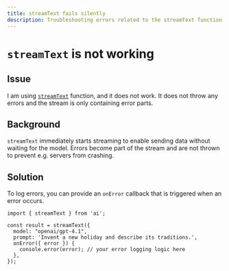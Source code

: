 ```yaml
---
title: streamText fails silently
description: Troubleshooting errors related to the streamText function not working.
---
```


# `streamText` is not working

## Issue

I am using [`streamText`](/docs/reference/ai-sdk-core/stream-text) function, and it does not work.
It does not throw any errors and the stream is only containing error parts.

## Background

`streamText` immediately starts streaming to enable sending data without waiting for the model.
Errors become part of the stream and are not thrown to prevent e.g. servers from crashing.

## Solution

To log errors, you can provide an `onError` callback that is triggered when an error occurs.

```tsx highlight="6-8"
import { streamText } from 'ai';

const result = streamText({
  model: "openai/gpt-4.1",
  prompt: 'Invent a new holiday and describe its traditions.',
  onError({ error }) {
    console.error(error); // your error logging logic here
  },
});
```
